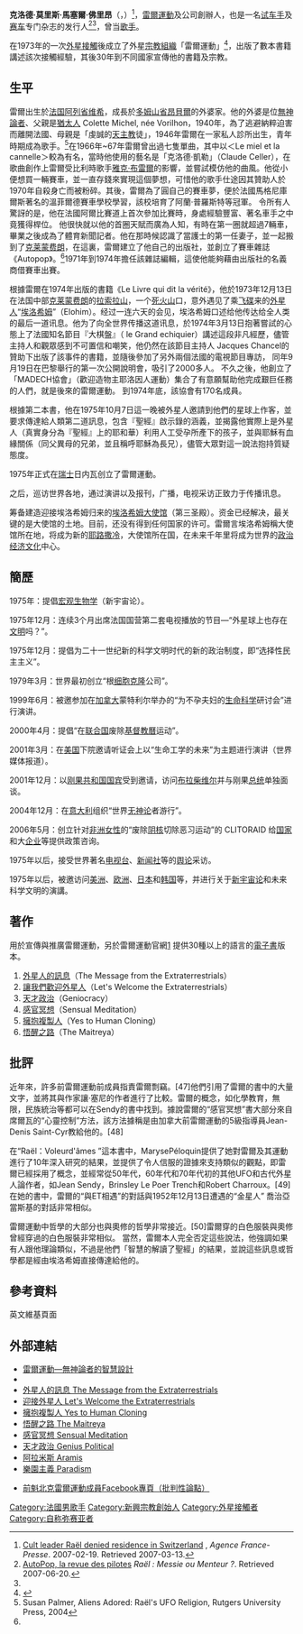 {{Infobox philosopher
|region = 
|era =
|image =
|image_size = 250px
|caption =
|name = 雷爾<br><small>克洛德·佛里昂</small>
|birth_date = {{birth date and age|df=yes|1946|9|30}}
|birth_place = {{FRA}}[[阿列省|阿列省]][[維希|維希]]<ref name="inteldesign">Raël, [http://rael.org/download.php?view.1 ''Intelligent Design – Message from the Designers''] {{Wayback|url=http://rael.org/download.php?view.1 |date=20180317194313 }}. Nova Distribution, 2006. {{ISBN|2-940252-20-3}}.</ref> |death_date =
|school_tradition = [[雷爾運動|雷爾運動]]
|main_interests = [[道德普遍主義|道德普遍主義]]、[[賽車|賽車]]
|notable_ideas = ''[[人工設計|人工設計]]''<br />''[[天才政治|天才政治]]''
|influences = [[雅克·布雷爾|雅克·布雷爾]] 
[[Elohim-Yahweh|Elohim-Yahweh]]（待證實）
[[Jean_Sendy|Jean Sendy]] 
[[Jean-Denis_Saint-Cyr|Jean-Denis Saint-Cyr]]
[[José_Silva|José Silva]]
|influenced = [[米歇爾·維勒貝克|米歇爾·維勒貝克]] (''[[The_Possibility_of_an_Island|The Possibility of an Island]]'', 2005)
|signature =
}}

'''克洛德·莫里斯·馬塞爾·佛里昂'''（{{lang|en|Claude Maurice Marcel Vorilhon}}，{{bd|1946年|9月30日}}）<ref name="Cult leader Raël denied residence in Switzerland">[http://www.religionnewsblog.com/17537/rael Cult leader Raël denied residence in Switzerland] {{Wayback|url=http://www.religionnewsblog.com/17537/rael |date=20180310074448 }}, ''Agence France-Presse''. 2007-02-19. Retrieved 2007-03-13.</ref>，[[雷爾運動|雷爾運動]]及{{le|Clonaid}}公司創辦人，也是一名[[试车手|试车手]]及[[赛车|赛车]]专门杂志的发行人<ref name="AutoPop, la revue des pilotes - Raël : Messie ou Menteur ? la réponse avec les preuves - Et aussi : les elohims, Iahvé, sendy, les raëliens etc...:">[http://www.rael.free.fr/75/autopop.htm AutoPop, la revue des pilotes] {{webarchive|url=https://web.archive.org/web/20070223102539/http://www.rael.free.fr/75/autopop.htm|date=2007-02-23}} ''Raël : Messie ou Menteur ?''. Retrieved 2007-06-20.</ref><ref name="inteldesign" />，曾当[[歌手|歌手]]。

在1973年的一次[[外星接觸|外星接觸]]後成立了外星[[宗教組織|宗教組織]]「雷爾運動」<ref name="Raëlian Official Website">{{Cite web |url=http://www.rael.org/rael_content/rael_bio.php?prophet |title=雷爾官方網站介紹 |accessdate=2018-03-09 |archive-date=2018-03-10 |archive-url=https://web.archive.org/web/20180310075254/http://www.rael.org/rael_content/rael_bio.php?prophet |dead-url=no }}</ref>，出版了數本書籍講述該次接觸經驗，其後30年到不同國家宣傳他的書籍及宗教。

== 生平 ==
雷爾出生於[[法国|法国]][[阿列省|阿列省]][[维希|维希]]，成長於[[多姆山省|多姆山省]][[昂貝爾|昂貝爾]]的外婆家。他的外婆是位[[無神論者|無神論者]]、父親是[[猶太人|猶太人]] Colette Michel, née Vorilhon，1940年，為了逃避納粹迫害而離開法國、母親是「虔誠的[[天主教|天主教]]徒」，1946年雷爾在一家私人診所出生，青年時期成為歌手。<ref name="palmer">Susan Palmer, Aliens Adored: Raël's UFO Religion, Rutgers University Press, 2004</ref>在1966年~67年雷爾曾出過七隻單曲，其中以＜Le miel et la cannelle＞較為有名，當時他使用的藝名是「克洛德·凱勒」（Claude Celler），在歌曲創作上雷爾受比利時歌手[[雅克·布雷爾|雅克·布雷爾]]的影響，並嘗試模仿他的曲風。他從小便想買一輛賽車，並一直存錢來實現這個夢想，可惜他的歌手仕途因其贊助人於1970年自殺身亡而被粉碎。其後，雷爾為了圓自己的賽車夢，便於法國馬格尼庫爾斯著名的溫菲爾德賽車學校學習，該校培育了阿蘭·普羅斯特等冠軍。 令所有人驚訝的是，他在法國阿爾比賽道上首次參加比賽時，身處經驗豐富、著名車手之中竟獲得桿位。 他很快就以他的首圈天賦而廣為人知，有時在第一圈就超過7輛車，畢業之後成為了體育新聞記者。他在那時候認識了當護士的第一任妻子，並一起搬到了[[克莱蒙费朗|克莱蒙费朗]]，在這裏，雷爾建立了他自己的出版社，並創立了賽車雜誌《Autopop》。<ref name="inteldesign" />1971年到1974年擔任該雜誌編輯，這使他能夠藉由出版社的名義商借賽車出賽。

根據雷爾在1974年出版的書籍《Le Livre qui dit la vérité》，他於1973年12月13日在法国中部[[克莱蒙费朗|克莱蒙费朗]]的[[拉索拉山|拉索拉山]]，一个[[死火山|死火山]]口，意外遇见了乘[[飞碟|飞碟]]来的[[外星人|外星人]]“[[埃洛希姆|埃洛希姆]]”（Elohim）。经过一连六天的会见，埃洛希姆口述给他传达给全人类的最后一道讯息。他为了向全世界传播这道讯息，於1974年3月13日抱著嘗試的心態上了法國知名節目『大棋盤』（ le Grand echiquier）講述這段非凡經歷，儘管主持人和觀眾感到不可置信和嘲笑，他仍然在該節目主持人 Jacques Chancel的贊助下出版了該事件的書籍，並隨後參加了另外兩個法國的電視節目專訪， 同年9月19日在巴黎舉行的第一次公開說明會，吸引了2000多人。 不久之後，他創立了「MADECH協會」（歡迎造物主耶洛因人運動）集合了有意願幫助他完成艱巨任務的人們，就是後來的雷爾運動。 到1974年底，該協會有170名成員。

根據第二本書，他在1975年10月7日這一晚被外星人邀請到他們的星球上作客，並要求傳達給人類第二道訊息，包含『聖經』啟示錄的涵義，並揭露他實際上是外星人（真實身分為『聖經』上的耶和華）利用人工受孕所產下的孩子，並與耶穌有血緣關係（同父異母的兄弟，並且稱呼耶穌為長兄），儘管大眾對這一說法抱持質疑態度。

1975年正式在[[瑞士|瑞士]]日内瓦创立了雷爾運動。

之后，巡访世界各地，通过演讲以及报刊，广播，电视采访正致力于传播讯息。

筹备建造迎接埃洛希姆归来的[[耶洛因大使馆|埃洛希姆大使馆]]（第三圣殿）。资金已经解决，最关键的是大使馆的土地。目前，还没有得到任何国家的许可。雷爾言埃洛希姆稱大使馆所在地，将成为新的[[耶路撒冷|耶路撒冷]]，大使馆所在国，在未来千年里将成为世界的[[政治|政治]][[经济|经济]][[文化|文化]]中心。

==簡歷==
1975年：提倡[[宏观生物学|宏观生物学]]（新宇宙论）。

1975年12月：连续3个月出席法国国营第二套电视播放的节目—“外星球上也存在[[文明|文明]]吗？”。

1975年12月：提倡为二十一世纪新的科学文明时代的新的政治制度，即“选择性民主主义”。

1979年3月：世界最初创立“根[[细胞|细胞]][[克隆|克隆]]公司”。

1999年6月：被邀参加在[[加拿大|加拿大]]蒙特利尔举办的“为不孕夫妇的[[生命科学|生命科学]]研讨会”进行演讲。

2000年4月：提倡“在[[联合国|联合国]]废除[[公曆|基督教曆]]运动”。

2001年3月：在[[美国|美国]]下院邀请听证会上以“生命工学的未来”为主题进行演讲（世界媒体报道）。

2001年12月：以[[刚果共和国|刚果共和国]][[国宾|国宾]]受到邀请，访问[[布拉柴维尔|布拉柴维尔]]并与刚果[[总统|总统]]单独面谈。

2004年12月：在[[意大利|意大利]]组织“世界[[无神论|无神论]]者游行”。

2006年5月：创立针对[[非洲|非洲]][[女性|女性]]的“废除[[阴核|阴核]]切除恶习运动”的 CLITORAID 给[[国家|国家]]和大[[企业|企业]]等提供政策咨询。

1975年以后，接受世界著名[[电视台|电视台]]、[[新闻社|新闻社]]等的[[舆论|舆论]]采访。

1975年以后，被邀访问[[美洲|美洲]]、[[欧洲|欧洲]]、[[日本|日本]]和[[韩国|韩国]]等，并进行关于[[新宇宙论|新宇宙论]]和未来科学文明的演講。

== 著作 ==
用於宣傳與推廣雷爾運動，另於雷爾運動官網[http://rael.org] {{Wayback|url=http://rael.org/ |date=20180316014850 }}提供30種以上的語言的[[電子書|電子書]]版本。

# [[外星人的訊息|外星人的訊息]]（The Message from the Extraterrestrials）
# [[讓我們歡迎外星人|讓我們歡迎外星人]]（Let's Welcome the Extraterrestrials）
# [[天才政治|天才政治]]（Geniocracy）
# [[感官冥想|感官冥想]]（Sensual Meditation）
# [[擁抱複製人|擁抱複製人]]（Yes to Human Cloning）
# [[悟醒之路|悟醒之路]]（The Maitreya）

==批評==

近年來，許多前雷爾運動前成員指責雷爾剽竊。[47]他們引用了雷爾的書中的大量文字，並將其與作家讓·塞尼的作者進行了比較。雷爾的概念，如化學教育，無限，民族統治等都可以在Sendy的書中找到。據說雷爾的“感官冥想”書大部分來自席爾瓦的“心靈控制”方法，該方法據稱是由加拿大前雷爾運動的5級指導員Jean-Denis Saint-Cyr教給他的。[48]

在“Raël：Voleurd'âmes ”這本書中，MarysePéloquin提供了她對雷爾及其運動進行了10年深入研究的結果，並提供了令人信服的證據來支持類似的觀點，即雷爾已經採用了概念，並經常從50年代，60年代和70年代初的其他UFO和古代外星人論作者，如Jean Sendy，Brinsley Le Poer Trench和Robert Charroux。[49]在她的書中，雷爾的“與ET相遇”的對話與1952年12月13日遭遇的“金星人” 喬治亞當斯基的對話非常相似。

雷爾運動中哲學的大部分也與奧修的哲學非常接近。[50]雷爾穿的白色服裝與奧修曾經穿過的白色服裝非常相似。
當然，雷爾本人完全否定這些說法，他強調如果有人跟他理論類似，不過是他們「智慧的解讀了聖經」的結果，並說這些訊息或哲學都是經由埃洛希姆直接傳達給他的。

== 參考資料 ==
{{reflist}}
英文維基頁面

==外部連結==
* [http://rael.org 雷爾運動—無神論者的智慧設計] {{Wayback|url=http://rael.org/ |date=20180316014850 }}
* [https://web.archive.org/web/20111011012914/http://link.kokon.asia/new_religion/ {{lang|ja|新宗教運動リンク集}}]{{ja}}
* [https://www.facebook.com/ETMessage 外星人的訊息 The Message from the Extraterrestrials] {{Wayback|url=https://www.facebook.com/ETMessage |date=20141109070449 }}
* [https://www.facebook.com/ETWelcome 迎接外星人 Let's Welcome the Extraterrestrials] {{Wayback|url=https://www.facebook.com/ETWelcome |date=20140605165408 }}
* [https://www.facebook.com/ETCloning 擁抱複製人 Yes to Human Cloning] {{Wayback|url=https://www.facebook.com/ETCloning |date=20141109070131 }}
* [https://www.facebook.com/ETEureka 悟醒之路 The Maitreya] {{Wayback|url=https://www.facebook.com/ETEureka |date=20141109070217 }}
* [https://www.facebook.com/ETMeditation 感官冥想 Sensual Meditation] {{Wayback|url=https://www.facebook.com/ETMeditation |date=20141109070432 }}
* [https://www.facebook.com/GeniusPolitical 天才政治 Genius Political] {{Wayback|url=https://www.facebook.com/GeniusPolitical |date=20141113044556 }}
* [http://tw.aramis-international.org/index.php 阿拉米斯 Aramis] {{Wayback|url=http://tw.aramis-international.org/index.php |date=20141214151046 }}
* [https://cn.paradism.org/index.php 樂園主義 Paradism]

* [https://www.facebook.com/ALL-ABOUT-RAEL-Claude-Vorilhon-538491736531624/  前魁北克雷爾運動成員Facebook專頁（批判性論點）]

{{Authority control}}
[[Category:法國男歌手|Category:法國男歌手]]
[[Category:新興宗教創始人|Category:新興宗教創始人]]
[[Category:外星接觸者|Category:外星接觸者]]
[[Category:自称弥赛亚者|Category:自称弥赛亚者]]